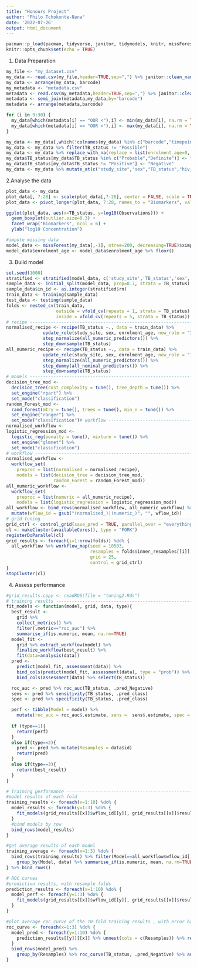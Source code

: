 ```yaml
---
title: "Honours Project"
author: "Philo Tchokonte-Nana"
date: '2022-07-26'
output: html_document
---
```


```r
pacman::p_load(pacman, tidyverse, janitor, tidymodels, knitr, missForest, splitstackshape, naniar, doParallel, foreach, furrr, future, themis)
knitr::opts_chunk$set(echo = TRUE)
```

1. Data Preparation
```r
my_file <- "my_dataset.csv"
my_data <- read.csv(my_file,header=TRUE,sep=",") %>% janitor::clean_names(.) %>% rename(.,hiv_status=hi_vstatus) %>% rename(.,TB_status=final_class) 
my_data <- arrange(my_data, barcode)
my_metadata <- "metadata.csv"
metadata <- read.csv(my_metadata,header=TRUE,sep=",") %>% janitor::clean_names(.) %>% rename(.,hiv_status=hi_vstatus) 
metadata <- semi_join(metadata,my_data,by="barcode")
metadata <- arrange(metadata,barcode)

for (i in 9:30) {
  my_data[which(metadata[i] == "OOR <"),i] <- min(my_data[i], na.rm = TRUE)
  my_data[which(metadata[i] == "OOR >"),i] <- max(my_data[i], na.rm = TRUE)
}

my_data <- my_data[,which(!colnames(my_data) %in% c("barcode","timepoint_id"))]
my_data <- my_data %>% filter(TB_status != "Possible")
my_data <- my_data %>% replace_with_na(replace = list(enrolment_age=0, hiv_status=common_na_strings))
my_data$TB_status[my_data$TB_status %in% c("Probable","Definite")] <- "Positive"
my_data$TB_status[my_data$TB_status != "Positive"] <- "Negative"
my_data <- my_data %>% mutate_at(c("study_site","sex","TB_status","hiv_status"), as.factor)
```

2.Analyse the data
```r
plot_data <- my_data
plot_data[, 7:28] <- scale(plot_data[,7:28], center = FALSE, scale = TRUE)
plot_data <- pivot_longer(plot_data, 7:28, names_to = "Biomarkers", values_to = "Observations")

ggplot(plot_data, aes(x=TB_status, y=log10(Observations))) +
  geom_boxplot(outlier.size=0.3) +
  facet_wrap("Biomarkers", ncol = 6) +
  ylab("log10 Concentration")
```

```r
#impute missing data
model_data <- missForest(my_data[,-1], ntree=200, decreasing=TRUE)$ximp
model_data$enrolment_age <- model_data$enrolment_age %>% floor()
```

3. Build model
```r
set.seed(1000)
stratified <- stratified(model_data, c('study_site','TB_status','sex','hiv_status'), 0.7, keep.rownames=TRUE)
sample_data <- initial_split(model_data, prop=0.7, strata = TB_status)
sample_data$in_id <- as.integer(stratified$rn)
train_data <- training(sample_data) 
test_data <- testing(sample_data)
folds <- nested_cv(train_data,
                   outside = vfold_cv(repeats = 1, strata = TB_status), 
                   inside = vfold_cv(repeats = 5, strata = TB_status))
# recipe -----------------------------------------------------------------------
normalised_recipe <- recipe(TB_status ~., data = train_data) %>% 
              update_role(study_site, sex, enrolment_age, new_role = "ID") %>%
              step_normalize(all_numeric_predictors()) %>%
              step_downsample(TB_status)
all_numeric_recipe <- recipe(TB_status ~., data = train_data) %>% 
              update_role(study_site, sex, enrolment_age, new_role = "ID") %>%
              step_normalize(all_numeric_predictors()) %>%
              step_dummy(all_nominal_predictors()) %>%
              step_downsample(TB_status)
# models -----------------------------------------------------------------------
decision_tree_mod <- 
  decision_tree(cost_complexity = tune(), tree_depth = tune()) %>% 
  set_engine("rpart") %>% 
  set_mode("classification") 
random_Forest_mod <- 
  rand_forest(mtry = tune(), trees = tune(), min_n = tune()) %>% 
  set_engine("ranger") %>% 
  set_mode("classification")# workflow ---------------------------------------------------------------------
normalised_workflow <- 
logistic_regression_mod <- 
  logistic_reg(penalty = tune(), mixture = tune()) %>%
  set_engine("glmnet") %>%
  set_mode("classification")
# workflow ---------------------------------------------------------------------
normalised_workflow <- 
  workflow_set(
    preproc = list(normalised = normalised_recipe),
    models = list(decision_tree = decision_tree_mod, 
                  random_Forest = random_Forest_mod)) 
all_numeric_workflow <- 
  workflow_set(
    preproc = list(numeric = all_numeric_recipe),
    models = list(logistic_regression = logistic_regression_mod)) 
all_workflow <- bind_rows(normalised_workflow, all_numeric_workflow) %>%
  mutate(wflow_id = gsub("(normalised_)|(numeric_)", "", wflow_id))
# grid tuning ------------------------------------------------------------------
grid_ctrl <- control_grid(save_pred = TRUE, parallel_over = "everything",save_workflow = TRUE)
cl <- makeCluster(availableCores(), type = "FORK")
registerDoParallel(cl)
grid_results <- foreach(i=1:nrow(folds)) %do% {
  all_workflow %>% workflow_map(seed = 10503,
                                resamples = folds$inner_resamples[[i]],
                                grid = 25,
                                control = grid_ctrl)
}
stopCluster(cl)
```

4. Assess performance
```r
#grid_results.copy <- readRDS(file = "tuning2.Rds")
# training results -------------------------------------------------------------
fit_models <- function(model, grid, data, type){
  best_result <-
    grid %>%
    collect_metrics() %>%
    filter(.metric=="roc_auc") %>%
    summarise_if(is.numeric, mean, na.rm=TRUE)
  model_fit <-
    grid %>% extract_workflow(model) %>%
    finalize_workflow(best_result) %>%
    fit(data=analysis(data))
  pred <- 
    predict(model_fit, assessment(data)) %>%
    bind_cols(predict(model_fit, assessment(data), type = "prob")) %>%
    bind_cols(assessment(data) %>% select(TB_status))

  roc_auc <- pred %>% roc_auc(TB_status, .pred_Negative)
  sens <- pred %>% sensitivity(TB_status, .pred_class)
  spec <- pred %>% specificity(TB_status, .pred_class)

  perf <- tibble(Model = model) %>% 
    mutate(roc_auc = roc_auc$.estimate, sens =  sens$.estimate, spec = spec$.estimate, data="train")
    
  if (type==1){
    return(perf)
  }
  else if(type==2){
    pred <- pred %>% mutate(Resamples = data$id)
    return(pred)
  }
  else if(type==3){
    return(best_result)
  }
}
```

```r
# Training performance ---------------------------------------------------------
#model results of each fold
training_results <- foreach(x=1:10) %do% {
  model_results <- foreach(y=1:3) %do% {
    fit_models(grid_results[[x]]$wflow_id[[y]], grid_results[[x]]$result[[y]], folds$splits[[x]], 1)
  }
  #bind models by row
  bind_rows(model_results)
}

#get average results of each model
training_average <- foreach(x=1:3) %do% {
  bind_rows(training_results) %>% filter(Model==all_workflow$wflow_id[[x]]) %>%
    group_by(Model, data) %>% summarise_if(is.numeric, mean, na.rm=TRUE)
} %>% bind_rows()
```


```r
# ROC curves
#prediction results, with resample folds
prediction_results <- foreach(x=1:10) %do% {
  model_perf <- foreach(y=1:3) %do% {
    fit_models(grid_results[[x]]$wflow_id[[y]], grid_results[[x]]$result[[y]], folds$splits[[x]], 2)
  }
}

#plot average roc_curve of the 10-fold training results , with error bars
roc_curve <- foreach(x=1:3) %do% {
  model_pred <- foreach(y=1:10) %do% {
    prediction_results[[y]][[x]] %>% unnest(cols = c(Resamples)) %>% rename(Resamples=id)
  }
  bind_rows(model_pred) %>% 
    group_by(Resamples) %>% roc_curve(TB_status, .pred_Negative) %>% autoplot(main = all_workflow$wflow_id[[x]])
}

```
